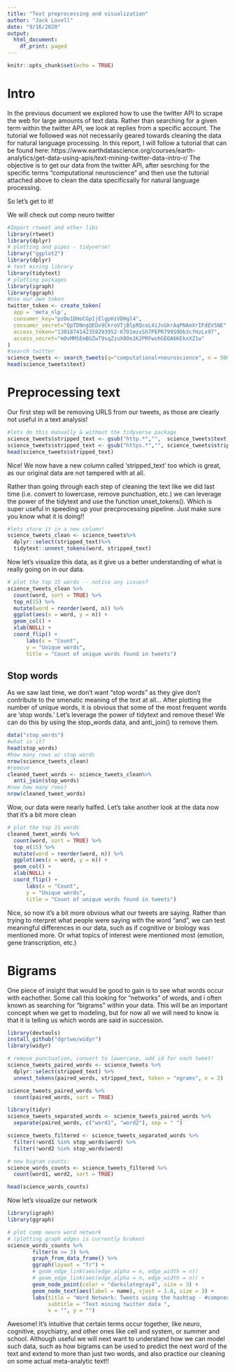 ```yaml
---
title: "Text preprocessing and visualization"
author: "Jack Lovell"
date: "9/16/2020"
output:
  html_document:
    df_print: paged
---
```


```r
knitr::opts_chunk$set(echo = TRUE)
```

# Intro
 In the previous document we explored how to use the twitter API to scrape the web for large amounts of text data. Rather than searching for a given term within the twitter API, we look at replies from a specific account. The tutorial we followed was not necessarily geared towards cleaning the data for natural language processing. In this report, I will follow a tutorial that can be found here: https://www.earthdatascience.org/courses/earth-analytics/get-data-using-apis/text-mining-twitter-data-intro-r/
The objective is to get our data from the twitter API, after sesrching for the specific terms "computational neuroscience" and then use the tutorial attached above to clean the data specificsally for natural language processing. 

So let's get to it!

We will check out comp neuro twitter
 
```r
#Import rtweet and other libs
library(rtweet)
library(dplyr)
# plotting and pipes - tidyverse!
library("ggplot2")
library(dplyr)
# text mining library
library(tidytext)
# plotting packages
library(igraph)
library(ggraph)
#Use our own token
twitter_token <- create_token(
  app = 'meta_nlp',
  consumer_key="pzOo1DHoCGpIjElgpHzVDHgl4",
  consumer_secret="QpTDNngQEDv9CkroVTjBlpRQcoL4iJvGkrAqPNAmXrIFdEVSNE",
  access_token="1301874142359293952-K7O1mzxSh7PEPR799S9Db3cfHzLx97",
  access_secret="mOvMMSEmBGZwT9sqZzuX8Oe1K2PRFwohGEOA6KEkxXZ1w"
)
#search twitter
science_tweets <- search_tweets(q="computational+neuroscience", n = 50000, lang="en", include_rts = F)
head(science_tweets$text)
```

# Preprocessing text

Our first step will be removing URLS from our tweets, as those are clearly not useful in a text analysis! 

```r
#lets do this manually & without the tidyverse package
science_tweets$stripped_text <- gsub("http.*","",  science_tweets$text)
science_tweets$stripped_text <- gsub("https.*","", science_tweets$stripped_text)
head(science_tweets$stripped_text)
```

Nice! We now have a new column called 'stripped_text' too which is great, as our original data are not tampered with at all. 


Rather than going through each step of cleaning the text like we did last time (i.e. convert to lowercase, remove punctuation, etc.) we can leverage the power of the tidytext and use the function unset_tokens(). Which is super useful in speeding up your precprocessing pipeline. Just make sure you know what it is doing!!

```r
#lets store it in a new column!
science_tweets_clean <- science_tweets%>%
  dplyr::select(stripped_text)%>%
  tidytext::unnest_tokens(word, stripped_text)
```


Now let's visualize this data, as it give us a better understanding of what is really going on in our data.


```r
# plot the top 15 words -- notice any issues?
science_tweets_clean %>%
  count(word, sort = TRUE) %>%
  top_n(15) %>%
  mutate(word = reorder(word, n)) %>%
  ggplot(aes(x = word, y = n)) +
  geom_col() +
  xlab(NULL) +
  coord_flip() +
      labs(x = "Count",
      y = "Unique words",
      title = "Count of unique words found in tweets")

```

## Stop words

As we saw last time, we don't want "stop words" as they give don't contribute to the smenatic meaning of the text at all...
After plotting the number of unique words, it is obvious that some of the most frequent words are 'stop words.'
Let's leverage the power of tidytext and remove these! We can do this by using the stop_words data, and anti_join() to remove them.

```r
data("stop_words")
#what is it?
head(stop_words)
#how many rows w/ stop words
nrow(science_tweets_clean)
#remove
cleaned_tweet_words <- science_tweets_clean%>%
  anti_join(stop_words)
#now how many rows?
nrow(cleaned_tweet_words)
```

Wow, our data were nearly halfed. Let's take another look at the data now that it's a bit more clean

```r
# plot the top 15 words 
cleaned_tweet_words %>%
  count(word, sort = TRUE) %>%
  top_n(15) %>%
  mutate(word = reorder(word, n)) %>%
  ggplot(aes(x = word, y = n)) +
  geom_col() +
  xlab(NULL) +
  coord_flip() +
      labs(x = "Count",
      y = "Unique words",
      title = "Count of unique words found in tweets")
```

Nice, so now it's a bit more obvious what our tweets are saying. Rather than trying to nterpret what people were saying with the word "and", we can test meaningful differences in our data, such as if cognitive or biology was mentioned more. Or what topics of interest were mentioned most (emotion, gene transcription, etc.) 

# Bigrams

One piece of insight that would be good to gain is to see what words occur with eachother. Some call this looking for "networks" of words, and i often known as searching for "bigrams" within your data. This will be an important concept when we get to modeling, but for now all we will need to know is that it is telling us which words are said in succession. 

```r
library(devtools)
install_github("dgrtwo/widyr")
library(widyr)

# remove punctuation, convert to lowercase, add id for each tweet!
science_tweets_paired_words <- science_tweets %>%
  dplyr::select(stripped_text) %>%
  unnest_tokens(paired_words, stripped_text, token = "ngrams", n = 2)

science_tweets_paired_words %>%
  count(paired_words, sort = TRUE)
```

```r
library(tidyr)
science_tweets_separated_words <- science_tweets_paired_words %>%
  separate(paired_words, c("word1", "word2"), sep = " ")

science_tweets_filtered <- science_tweets_separated_words %>%
  filter(!word1 %in% stop_words$word) %>%
  filter(!word2 %in% stop_words$word)

# new bigram counts:
science_words_counts <- science_tweets_filtered %>%
  count(word1, word2, sort = TRUE)

head(science_words_counts)
```

Now let's visualize our network

```r
library(igraph)
library(ggraph)

# plot comp neuro word network
# (plotting graph edges is currently broken)
science_words_counts %>%
        filter(n >= 3) %>%
        graph_from_data_frame() %>%
        ggraph(layout = "fr") +
        # geom_edge_link(aes(edge_alpha = n, edge_width = n))
        # geom_edge_link(aes(edge_alpha = n, edge_width = n)) +
        geom_node_point(color = "darkslategray4", size = 3) +
        geom_node_text(aes(label = name), vjust = 1.8, size = 3) +
        labs(title = "Word Network: Tweets using the hashtag - #compneuro",
             subtitle = "Text mining twitter data ",
             x = "", y = "")
```


Awesome! It's intuitive that certain terms occur together, like neuro, cognitive, psychiatry, and other ones like cell and system, or summer and school. Although useful we will next want to understand how we can model such data, such as how bigrams can be used to predict the next word of the text and extend to more than just two words, and also practice our cleaning on some actual meta-analytic text!! 